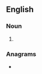 ==English==

===Noun===
{{head|en|noun form}}

# {{plural of|shortboard|lang=en}}

===Anagrams===
* {{anagrams|en|a=abdhoorrsst|board shorts|boardshorts}}